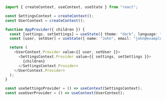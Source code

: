 ```typescript
import { createContext, useContext, useState } from "react";

const SettingsContext = createContext();
const UserContext = createContext();

function AppProvider({ children }) {
  const [settings, setSettings] = useState({ theme: "dark", language: "en" });
  const [user, setUser] = useState({ name: "John", email: "john@example.com" });

  return (
    <UserContext.Provider value={{ user, setUser }}>
      <SettingsContext.Provider value={{ settings, setSettings }}>
        {children}
      </SettingsContext.Provider>
    </UserContext.Provider>
  );
}

const useSettingsProvider = () => useContext(SettingsContext);
const useUserProvider = () => useContext(UserContext);
```
